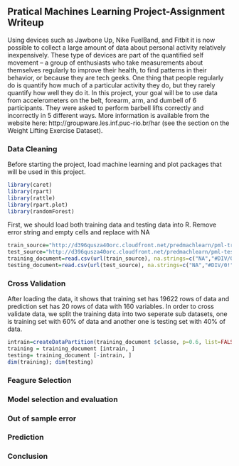 
## Pratical Machines Learning Project-Assignment Writeup

Using devices such as Jawbone Up, Nike FuelBand, and Fitbit it is now possible to collect a large amount of data about personal activity relatively inexpensively. These type of devices are part of the quantified self movement – a group of enthusiasts who take measurements about themselves regularly to improve their health, to find patterns in their behavior, or because they are tech geeks. One thing that people regularly do is quantify how much of a particular activity they do, but they rarely quantify how well they do it. In this project, your goal will be to use data from accelerometers on the belt, forearm, arm, and dumbell of 6 participants. They were asked to perform barbell lifts correctly and incorrectly in 5 different ways. More information is available from the website here: http://groupware.les.inf.puc-rio.br/har (see the section on the Weight Lifting Exercise Dataset). 

### Data Cleaning
Before starting the project, load machine learning and plot packages that will be used in this project. 
```r
library(caret)
library(rpart)
library(rattle)
library(rpart.plot)
library(randomForest)
```
First, we should load both training data and testing data into R. Remove error string and empty cells and replace with NA
```r
train_source="http://d396qusza40orc.cloudfront.net/predmachlearn/pml-training.csv"
test_source="http://d396qusza40orc.cloudfront.net/predmachlearn/pml-testing.csv"
training_document=read.csv(url(train_source), na.strings=c("NA","#DIV/0!",""))
testing_document=read.csv(url(test_source), na.strings=c("NA","#DIV/0!",""))
```

### Cross Validation
After loading the data, it shows that training set has 19622 rows of data and prediction set has 20 rows of data with 160 variables. In order to cross validate data, we split the training data into two seperate sub datasets, one is training set with 60% of data and another one is testing set with 40% of data.
```r
intrain=createDataPartition(training_document $classe, p=0.6, list=FALSE)
training = training_document [intrain, ]
testing= training_document [-intrain, ]
dim(training); dim(testing)
```
### Feagure Selection

### Model selection and evaluation

### Out of sample error

### Prediction 

### Conclusion

